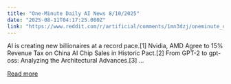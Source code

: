 ```yaml
---
title: "One-Minute Daily AI News 8/10/2025"
date: "2025-08-11T04:17:25.000Z"
link: "https://www.reddit.com/r/artificial/comments/1mn3dzj/oneminute_daily_ai_news_8102025/"
---
```


AI is creating new billionaires at a record pace.[1]
 Nvidia, AMD Agree to 15% Revenue Tax on China AI Chip Sales in Historic Pact.[2]
 From GPT-2 to gpt-oss: Analyzing the Architectural Advances.[3]
...

[Read more](https://www.reddit.com/r/artificial/comments/1mn3dzj/oneminute_daily_ai_news_8102025/)
